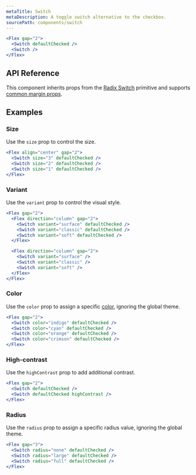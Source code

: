 ```yaml
---
metaTitle: Switch
metaDescription: A toggle switch alternative to the checkbox.
sourcePath: components/switch
---
```


```jsx live=true
<Flex gap="2">
  <Switch defaultChecked />
  <Switch />
</Flex>
```

## API Reference

This component inherits props from the [Radix Switch](/primitives/docs/components/switch) primitive and supports [common margin props](/themes/docs/theme/layout#margin-props).

<ThemesPropsTable name="switch" />

## Examples

### Size

Use the `size` prop to control the size.

```jsx live=true
<Flex align="center" gap="2">
  <Switch size="3" defaultChecked />
  <Switch size="2" defaultChecked />
  <Switch size="1" defaultChecked />
</Flex>
```

### Variant

Use the `variant` prop to control the visual style.

```jsx live=true scroll=true
<Flex gap="2">
  <Flex direction="column" gap="2">
    <Switch variant="surface" defaultChecked />
    <Switch variant="classic" defaultChecked />
    <Switch variant="soft" defaultChecked />
  </Flex>

  <Flex direction="column" gap="2">
    <Switch variant="surface" />
    <Switch variant="classic" />
    <Switch variant="soft" />
  </Flex>
</Flex>
```

### Color

Use the `color` prop to assign a specific [color](/themes/docs/theme/color), ignoring the global theme.

```jsx live=true
<Flex gap="2">
  <Switch color="indigo" defaultChecked />
  <Switch color="cyan" defaultChecked />
  <Switch color="orange" defaultChecked />
  <Switch color="crimson" defaultChecked />
</Flex>
```

### High-contrast

Use the `highContrast` prop to add additional contrast.

```jsx live=true
<Flex gap="2">
  <Switch defaultChecked />
  <Switch defaultChecked highContrast />
</Flex>
```

### Radius

Use the `radius` prop to assign a specific radius value, ignoring the global theme.

```jsx live=true
<Flex gap="3">
  <Switch radius="none" defaultChecked />
  <Switch radius="large" defaultChecked />
  <Switch radius="full" defaultChecked />
</Flex>
```

